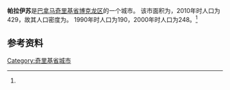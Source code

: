 {{Infobox settlement
|name                   = 帕拉伊苏
|native_name            = 
|settlement_type        = [[市_(巴拿马)|市]]
|image_skyline          = 
|image_caption          = 
|image_alt              = 
|pushpin_map            =
|coordinates_display    = inline,title
|coordinates_region     = PA
|subdivision_type       = 国家
|subdivision_name       = {{flag|Panama}}
|subdivision_type1      = [[巴拿马行政区划|省份]]
|subdivision_name1      = [[奇里基省|奇里基省]]
|subdivision_type2      = [[区_(巴拿马)|区]]
|subdivision_name2      = [[博克龙区|博克龙区]]
|leader_title           = 
|leader_name            = 
|established_title      = 设立时间
|established_date       = 
|area_land_km2          = 36.4
|area_footnotes         = <ref name=inec>[http://www.contraloria.gob.pa/inec/archivos/P3601Cuadro11.xls {{Wayback|url=http://www.contraloria.gob.pa/inec/archivos/P3601Cuadro11.xls |date=20160304030354 }} "Cuadro 11 (Superficie, población y densidad de población en la República...)" [Table 11 (Area, population, and population density in the Republic...)<nowiki>]</nowiki>] (.xls). In {{cite web|title=Resultados Finales Básicos|trans-title=Basic Final Results|url=https://www.contraloria.gob.pa/inec/publicaciones/Publicaciones.aspx?ID_SUBCATEGORIA=59&ID_PUBLICACION=360&ID_IDIOMA=1&ID_CATEGORIA=13|publisher=[[巴拿马国家统计及普查局|巴拿马国家统计及普查局]]|accessdate=May 26, 2015|language=es|archive-date=2015-07-10|archive-url=https://web.archive.org/web/20150710070123/http://www.contraloria.gob.pa/inec/Publicaciones/Publicaciones.aspx?ID_SUBCATEGORIA=59&ID_PUBLICACION=360&ID_IDIOMA=1&ID_CATEGORIA=13|dead-url=no}}</ref>
|population_as_of       = 2010
|population_total       = 429
|population_footnotes   = <ref name=inec/>
|population_density_km2 = 11.8
|population_note        = 人口密度数据由计算得出
|timezone1              = [[北美东部时区|东部时区]]
|utc_offset1            = −5
|latd                   = 
|latm                   = 
|lats                   = 
|latNS                  = 
|longd                  = 
|longm                  = 
|longs                  = 
|longEW                 = }}

'''帕拉伊苏'''是[[巴拿马|巴拿马]][[奇里基省|奇里基省]][[博克龙区|博克龙区]]的一个城市。 该市面积为{{convert|36.4|sqkm|sqmi}}，2010年时人口为429，故其人口密度为{{convert|11.8|PD/sqkm|PD/sqmi}}。 1990年时人口为190，2000年时人口为248。<ref name=inec/>

==参考资料==
{{reflist}}

{{Chiriquí Province}}

{{coord|8.6667|N|82.5667|W|source:wikidata|display=title}}

[[Category:奇里基省城市|Category:奇里基省城市]]

{{Panama-geo-stub}}